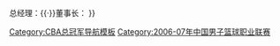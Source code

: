 {{Navbox with collapsible groups
| name = 2006-07赛季CBA总冠军
| titlestyle = background:#1E5BC6;color:white<!--此配色方案为八一富邦蓝色旗鱼标志的配色方案，如有异议，请在讨论页说明-->
| title = [[八一南昌火箭篮球俱乐部|{{color|white|八一火箭（八一双鹿电池）}}]] [[2007年CBA总决赛|{{color|white|2006-07赛季CBA总冠军}}]]
| state = {{{state|autocollapse}}}
| selected = {{{1|}}}
| listclass = hlist
| groupstyle = background:#1E5BC6;color:white
| group1 = 总决赛报名球员
| abbr1 = 1
| list1 = 
* 4 [[王中光]]
* 6 [[莫科]]
* 7 [[李可 (篮球运动员)|李可]]
* 9 [[陈可 (篮球运动员)|陈可]]
* 10 [[胡克 (篮球运动员)|胡克]]
* 11 [[李楠 (篮球运动员)|李楠]]
* 12 [[陈臣]]
* 13 [[张劲松]]
* 14 [[王治郅]]
* 15 [[吴谦 (篮球运动员)|吴谦]]
* 25 [[姚锴夫]]
| group2 = 其他球员
| abbr2 = 2
| list2 = 
* 5 [[李克 (篮球运动员)|李克]]
* 20 [[杨钦 (篮球运动员)|杨钦]]
* 22 [[德勒黑]]
* 31 [[丰磊]]
| belowstyle = background:#1E5BC6;color:white
| below = 主教练：[[阿的江|{{color|white|阿的江·苏莱曼}}]]{{·}}总经理：[[徐积为|{{color|white|徐积为}}]]{{·}}董事长：[[宋汉平|{{color|white|宋汉平}}]]
}}<noinclude>
[[Category:CBA总冠军导航模板]]
[[Category:2006-07年中国男子篮球职业联赛]]
</noinclude>